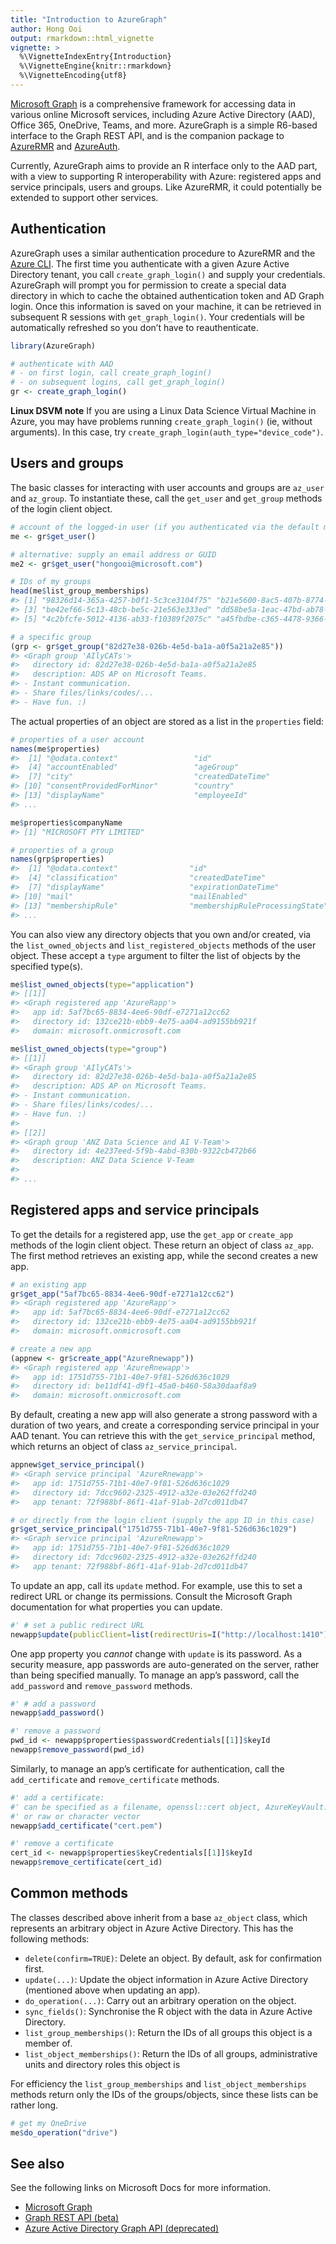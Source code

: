 ---
title: "Introduction to AzureGraph"
author: Hong Ooi
output: rmarkdown::html_vignette
vignette: >
  %\VignetteIndexEntry{Introduction}
  %\VignetteEngine{knitr::rmarkdown}
  %\VignetteEncoding{utf8}
---

[Microsoft Graph](https://docs.microsoft.com/en-us/graph/overview) is a comprehensive framework for accessing data in various online Microsoft services, including Azure Active Directory (AAD), Office 365, OneDrive, Teams, and more. AzureGraph is a simple R6-based interface to the Graph REST API, and is the companion package to [AzureRMR](https://github.com/Azure/AzureRMR) and [AzureAuth](https://github.com/Azure/AzureAuth).

Currently, AzureGraph aims to provide an R interface only to the AAD part, with a view to supporting R interoperability with Azure: registered apps and service principals, users and groups. Like AzureRMR, it could potentially be extended to support other services.

## Authentication

AzureGraph uses a similar authentication procedure to AzureRMR and the [Azure CLI](https://docs.microsoft.com/en-us/cli/azure/?view=azure-cli-latest). The first time you authenticate with a given Azure Active Directory tenant, you call `create_graph_login()` and supply your credentials. AzureGraph will prompt you for permission to create a special data directory in which to cache the obtained authentication token and AD Graph login. Once this information is saved on your machine, it can be retrieved in subsequent R sessions with `get_graph_login()`. Your credentials will be automatically refreshed so you don't have to reauthenticate.

```r
library(AzureGraph)

# authenticate with AAD
# - on first login, call create_graph_login()
# - on subsequent logins, call get_graph_login()
gr <- create_graph_login()
```

**Linux DSVM note** If you are using a Linux Data Science Virtual Machine in Azure, you may have problems running `create_graph_login()` (ie, without arguments). In this case, try `create_graph_login(auth_type="device_code")`.

## Users and groups

The basic classes for interacting with user accounts and groups are `az_user` and `az_group`. To instantiate these, call the `get_user` and `get_group` methods of the login client object.

```r
# account of the logged-in user (if you authenticated via the default method)
me <- gr$get_user()

# alternative: supply an email address or GUID
me2 <- gr$get_user("hongooi@microsoft.com")

# IDs of my groups
head(me$list_group_memberships)
#> [1] "98326d14-365a-4257-b0f1-5c3ce3104f75" "b21e5600-8ac5-407b-8774-396168150210"
#> [3] "be42ef66-5c13-48cb-be5c-21e563e333ed" "dd58be5a-1eac-47bd-ab78-08a452a08ea0"
#> [5] "4c2bfcfe-5012-4136-ab33-f10389f2075c" "a45fbdbe-c365-4478-9366-f6f517027a22"

# a specific group
(grp <- gr$get_group("82d27e38-026b-4e5d-ba1a-a0f5a21a2e85"))
#> <Graph group 'AIlyCATs'>
#>   directory id: 82d27e38-026b-4e5d-ba1a-a0f5a21a2e85
#>   description: ADS AP on Microsoft Teams.
#> - Instant communication.
#> - Share files/links/codes/...
#> - Have fun. :)
```

The actual properties of an object are stored as a list in the `properties` field:

```r
# properties of a user account
names(me$properties)
#>  [1] "@odata.context"                 "id"                             "deletedDateTime"
#>  [4] "accountEnabled"                 "ageGroup"                       "businessPhones"
#>  [7] "city"                           "createdDateTime"                "companyName"
#> [10] "consentProvidedForMinor"        "country"                        "department"
#> [13] "displayName"                    "employeeId"                     "faxNumber"
#> ...

me$properties$companyName
#> [1] "MICROSOFT PTY LIMITED"

# properties of a group
names(grp$properties)
#>  [1] "@odata.context"                "id"                            "deletedDateTime"
#>  [4] "classification"                "createdDateTime"               "description"
#>  [7] "displayName"                   "expirationDateTime"            "groupTypes"
#> [10] "mail"                          "mailEnabled"                   "mailNickname"
#> [13] "membershipRule"                "membershipRuleProcessingState" "onPremisesLastSyncDateTime"
#> ...
```

You can also view any directory objects that you own and/or created, via the `list_owned_objects` and `list_registered_objects` methods of the user object. These accept a `type` argument to filter the list of objects by the specified type(s).

```r
me$list_owned_objects(type="application")
#> [[1]]
#> <Graph registered app 'AzureRapp'>
#>   app id: 5af7bc65-8834-4ee6-90df-e7271a12cc62
#>   directory id: 132ce21b-ebb9-4e75-aa04-ad9155bb921f
#>   domain: microsoft.onmicrosoft.com

me$list_owned_objects(type="group")
#> [[1]]
#> <Graph group 'AIlyCATs'>
#>   directory id: 82d27e38-026b-4e5d-ba1a-a0f5a21a2e85
#>   description: ADS AP on Microsoft Teams.
#> - Instant communication.
#> - Share files/links/codes/...
#> - Have fun. :)
#>
#> [[2]] 
#> <Graph group 'ANZ Data Science and AI V-Team'>
#>   directory id: 4e237eed-5f9b-4abd-830b-9322cb472b66
#>   description: ANZ Data Science V-Team
#>
#> ...
```

## Registered apps and service principals

To get the details for a registered app, use the `get_app` or `create_app` methods of the login client object. These return an object of class `az_app`. The first method retrieves an existing app, while the second creates a new app.

```r
# an existing app
gr$get_app("5af7bc65-8834-4ee6-90df-e7271a12cc62")
#> <Graph registered app 'AzureRapp'>
#>   app id: 5af7bc65-8834-4ee6-90df-e7271a12cc62
#>   directory id: 132ce21b-ebb9-4e75-aa04-ad9155bb921f
#>   domain: microsoft.onmicrosoft.com

# create a new app
(appnew <- gr$create_app("AzureRnewapp"))
#> <Graph registered app 'AzureRnewapp'>
#>   app id: 1751d755-71b1-40e7-9f81-526d636c1029
#>   directory id: be11df41-d9f1-45a0-b460-58a30daaf8a9
#>   domain: microsoft.onmicrosoft.com
```

By default, creating a new app will also generate a strong password with a duration of two years, and create a corresponding service principal in your AAD tenant. You can retrieve this with the `get_service_principal` method, which returns an object of class `az_service_principal`.

```r
appnew$get_service_principal()
#> <Graph service principal 'AzureRnewapp'>
#>   app id: 1751d755-71b1-40e7-9f81-526d636c1029
#>   directory id: 7dcc9602-2325-4912-a32e-03e262ffd240
#>   app tenant: 72f988bf-86f1-41af-91ab-2d7cd011db47

# or directly from the login client (supply the app ID in this case)
gr$get_service_principal("1751d755-71b1-40e7-9f81-526d636c1029")
#> <Graph service principal 'AzureRnewapp'>
#>   app id: 1751d755-71b1-40e7-9f81-526d636c1029
#>   directory id: 7dcc9602-2325-4912-a32e-03e262ffd240
#>   app tenant: 72f988bf-86f1-41af-91ab-2d7cd011db47
```

To update an app, call its `update` method. For example, use this to set a redirect URL or change its permissions. Consult the Microsoft Graph documentation for what properties you can update.

```r
#' # set a public redirect URL
newapp$update(publicClient=list(redirectUris=I("http://localhost:1410")))
```

One app property you _cannot_ change with `update` is its password. As a security measure, app passwords are auto-generated on the server, rather than being specified manually. To manage an app's password, call the `add_password` and `remove_password` methods.

```r
#' # add a password
newapp$add_password()

#' remove a password
pwd_id <- newapp$properties$passwordCredentials[[1]]$keyId
newapp$remove_password(pwd_id)
```

Similarly, to manage an app's certificate for authentication, call the `add_certificate` and `remove_certificate` methods.

```r
#' add a certificate:
#' can be specified as a filename, openssl::cert object, AzureKeyVault::stored_cert object,
#' or raw or character vector
newapp$add_certificate("cert.pem")

#' remove a certificate
cert_id <- newapp$properties$keyCredentials[[1]]$keyId
newapp$remove_certificate(cert_id)
```

## Common methods

The classes described above inherit from a base `az_object` class, which represents an arbitrary object in Azure Active Directory. This has the following methods:

- `delete(confirm=TRUE)`: Delete an object. By default, ask for confirmation first.
- `update(...)`: Update the object information in Azure Active Directory (mentioned above when updating an app).
- `do_operation(...)`: Carry out an arbitrary operation on the object.
- `sync_fields()`: Synchronise the R object with the data in Azure Active Directory.
- `list_group_memberships()`: Return the IDs of all groups this object is a member of.
- `list_object_memberships()`: Return the IDs of all groups, administrative units and directory roles this object is 

For efficiency the `list_group_memberships` and `list_object_memberships` methods return only the IDs of the groups/objects, since these lists can be rather long.

```r
# get my OneDrive
me$do_operation("drive")
```

## See also

See the following links on Microsoft Docs for more information.

- [Microsoft Graph](https://docs.microsoft.com/en-us/graph/overview)
- [Graph REST API (beta)](https://docs.microsoft.com/en-us/graph/api/overview?view=graph-rest-beta)
- [Azure Active Directory Graph API (deprecated)](https://docs.microsoft.com/en-au/azure/active-directory/develop/active-directory-graph-api)
